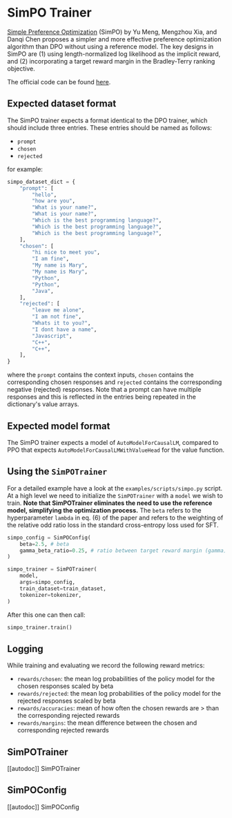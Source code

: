 # SimPO Trainer

[Simple Preference Optimization](https://arxiv.org/abs/2405.14734) (SimPO) by Yu Meng, Mengzhou Xia, and Danqi Chen proposes a simpler and more effective preference optimization algorithm than DPO without using a reference model. The key designs in SimPO are (1) using length-normalized log likelihood as the implicit reward, and (2) incorporating a target reward margin in the Bradley-Terry ranking objective.

The official code can be found [here](https://github.com/princeton-nlp/SimPO).

## Expected dataset format

The SimPO trainer expects a format identical to the DPO trainer, which should include three entries. These entries should be named as follows:

- `prompt`
- `chosen`
- `rejected`

for example:

```py
simpo_dataset_dict = {
    "prompt": [
        "hello",
        "how are you",
        "What is your name?",
        "What is your name?",
        "Which is the best programming language?",
        "Which is the best programming language?",
        "Which is the best programming language?",
    ],
    "chosen": [
        "hi nice to meet you",
        "I am fine",
        "My name is Mary",
        "My name is Mary",
        "Python",
        "Python",
        "Java",
    ],
    "rejected": [
        "leave me alone",
        "I am not fine",
        "Whats it to you?",
        "I dont have a name",
        "Javascript",
        "C++",
        "C++",
    ],
}
```
where the `prompt` contains the context inputs, `chosen` contains the corresponding chosen responses and `rejected` contains the corresponding negative (rejected) responses. Note that a prompt can have multiple responses and this is reflected in the entries being repeated in the dictionary's value arrays.

## Expected model format
The SimPO trainer expects a model of `AutoModelForCausalLM`, compared to PPO that expects `AutoModelForCausalLMWithValueHead` for the value function.

## Using the `SimPOTrainer`
For a detailed example have a look at the `examples/scripts/simpo.py` script. At a high level we need to initialize the `SimPOTrainer` with a `model` we wish to train. **Note that SimPOTrainer eliminates the need to use the reference model, simplifying the optimization process.** The `beta` refers to the hyperparameter `lambda` in eq. (6) of the paper and refers to the weighting of the relative odd ratio loss in the standard cross-entropy loss used for SFT.

```py
simpo_config = SimPOConfig(
    beta=2.5, # beta
    gamma_beta_ratio=0.25, # ratio between target reward margin (gamma) and beta
)

simpo_trainer = SimPOTrainer(
    model,
    args=simpo_config,
    train_dataset=train_dataset,
    tokenizer=tokenizer,
)
```
After this one can then call:

```py
simpo_trainer.train()
```

## Logging

While training and evaluating we record the following reward metrics:

* `rewards/chosen`: the mean log probabilities of the policy model for the chosen responses scaled by beta
* `rewards/rejected`: the mean log probabilities of the policy model for the rejected responses scaled by beta
* `rewards/accuracies`: mean of how often the chosen rewards are > than the corresponding rejected rewards
* `rewards/margins`: the mean difference between the chosen and corresponding rejected rewards
 
## SimPOTrainer

[[autodoc]] SimPOTrainer

## SimPOConfig

[[autodoc]] SimPOConfig
